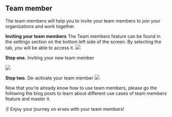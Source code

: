 ## Team member 

The team members will help you to invite your team members to join your organizations and work together.

**Inviting your team members**
The Team members feature can be found in the settings section on the bottom left side of the screen. By selecting the tab, you will be able to access it.
![](https://imagedelivery.net/5m26Aj-CutMXPPNacMs_yQ/60f23265-df10-45c1-b780-649073798f00/public)

**Step one.** Inviting your new team member

![](https://imagedelivery.net/5m26Aj-CutMXPPNacMs_yQ/e1257f38-e9ff-44b8-43d5-51a898460700/public)

**Step two.** De-activate your team member
![](https://imagedelivery.net/5m26Aj-CutMXPPNacMs_yQ/16173f8f-2f4d-410f-b93b-b0f7960d9800/public)

Now that you’re already know how to use team members, please go the following the blog posts to learn about different use cases of team members feature and master it.

✌️ Enjoy your journey on erxes with your team members!
